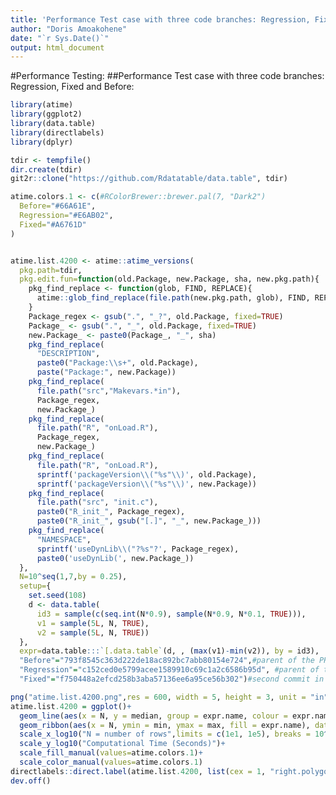 ```yaml
---
title: 'Performance Test case with three code branches: Regression, Fixed and Before:'
author: "Doris Amoakohene"
date: "`r Sys.Date()`"
output: html_document
---
```



#Performance Testing:
##Performance Test case with three code branches: Regression, Fixed and Before:

```r
library(atime)
library(ggplot2)
library(data.table)
library(directlabels)
library(dplyr)
```

```r


tdir <- tempfile()
dir.create(tdir)
git2r::clone("https://github.com/Rdatatable/data.table", tdir)


```


```r
atime.colors.1 <- c(#RColorBrewer::brewer.pal(7, "Dark2")
  Before="#66A61E",
  Regression="#E6AB02", 
  Fixed="#A6761D"
)


atime.list.4200 <- atime::atime_versions(
  pkg.path=tdir,
  pkg.edit.fun=function(old.Package, new.Package, sha, new.pkg.path){
    pkg_find_replace <- function(glob, FIND, REPLACE){
      atime::glob_find_replace(file.path(new.pkg.path, glob), FIND, REPLACE)
    }
    Package_regex <- gsub(".", "_?", old.Package, fixed=TRUE)
    Package_ <- gsub(".", "_", old.Package, fixed=TRUE)
    new.Package_ <- paste0(Package_, "_", sha)
    pkg_find_replace(
      "DESCRIPTION", 
      paste0("Package:\\s+", old.Package),
      paste("Package:", new.Package))
    pkg_find_replace(
      file.path("src","Makevars.*in"),
      Package_regex,
      new.Package_)
    pkg_find_replace(
      file.path("R", "onLoad.R"),
      Package_regex,
      new.Package_)
    pkg_find_replace(
      file.path("R", "onLoad.R"),
      sprintf('packageVersion\\("%s"\\)', old.Package),
      sprintf('packageVersion\\("%s"\\)', new.Package))
    pkg_find_replace(
      file.path("src", "init.c"),
      paste0("R_init_", Package_regex),
      paste0("R_init_", gsub("[.]", "_", new.Package_)))
    pkg_find_replace(
      "NAMESPACE",
      sprintf('useDynLib\\("?%s"?', Package_regex),
      paste0('useDynLib(', new.Package_))
  },
  N=10^seq(1,7,by = 0.25),
  setup={ 
    set.seed(108)
    d <- data.table(
      id3 = sample(c(seq.int(N*0.9), sample(N*0.9, N*0.1, TRUE))),
      v1 = sample(5L, N, TRUE),
      v2 = sample(5L, N, TRUE))
  },
  expr=data.table:::`[.data.table`(d, , (max(v1)-min(v2)), by = id3),
  "Before"="793f8545c363d222de18ac892bc7abb80154e724",#parent of the PR that introduced the regression(https://github.com/Rdatatable/data.table/commit/4aadde8f5a51cd7c8f3889964e7280432ec65bbc) as stated here (https://github.com/Rdatatable/data.table/issues/4200#issuecomment-646111420) https://github.com/Rdatatable/data.table/commit/793f8545c363d222de18ac892bc7abb80154e724
  "Regression"="c152ced0e5799acee1589910c69c1a2c6586b95d", #parent of the first commit in the PR (https://github.com/Rdatatable/data.table/commit/15f0598b9828d3af2eb8ddc9b38e0356f42afe4f)
  "Fixed"="f750448a2efcd258b3aba57136ee6a95ce56b302")#second commit in the PR that fixes the regression(https://github.com/Rdatatable/data.table/pull/4558/commits)
```


```r
png("atime.list.4200.png",res = 600, width = 5, height = 3, unit = "in")
atime.list.4200 = ggplot()+
  geom_line(aes(x = N, y = median, group = expr.name, colour = expr.name), data =  atime.list.4200$measurements)+
  geom_ribbon(aes(x = N, ymin = min, ymax = max, fill = expr.name), data = atime.list.4200$measurements, alpha = 0.5 )+
  scale_x_log10("N = number of rows",limits = c(1e1, 1e5), breaks = 10^seq(1,7))+
  scale_y_log10("Computational Time (Seconds)")+
  scale_fill_manual(values=atime.colors.1)+
  scale_color_manual(values=atime.colors.1)
directlabels::direct.label(atime.list.4200, list(cex = 1, "right.polygons"))
dev.off()



```

